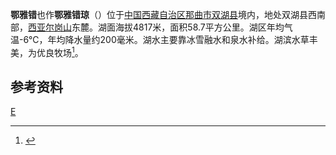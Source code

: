 {{ViewTibetanScript}}
{{Infobox_lake
 |湖泊名稱 =鄂雅错
 |湖泊照片 = 
 |湖泊照片標題 = 
 |測深圖 =
 |測深圖標題 =
 |湖泊所在地 = [[中国|中国]][[西藏|西藏]]
 |座標 = {{coord |32|58|N|88|41|E|display=inline,title|scale:500000_type:waterbody_region:CN}}
 |湖泊類別 = [[咸水湖|咸水湖]]
 |流入 =
 |流出 = 
 |集水區面積 =1227平方公里
 |集水區國家 =
 |湖泊長度 =12.7公里
 |湖泊闊度 = 最大7.6公里<br />平均4.62公里
 |湖泊面積 =58.7平方公里
 |平均深度 = 
 |最深深度 = 
 |水體體積 = 
 |湖水停留時間 =
 |湖岸線長度 =
 |海拔高度 = 4817米
 |湖中島嶼 =
 |湖邊城鎮 =
}}
{{Location map
 |China Tibet
 |mark=<!--dot-->Blue pog.svg
 |lat_deg=32|lat_min=58|lat_sec =
 |lon_deg=88|lon_min=41|lon_sec =
 |caption=鄂雅错在[[西藏|西藏]]的位置。
 |position=right
 |width=350
 |float=right
}}
'''鄂雅错'''也作'''鄂雅错琼'''（{{bo|z=སྔོ་གཡེར་མཚོ།|w=sngo g.yer mtsho|t=Ngoyer Tso}}）位于[[中国|中国]][[西藏自治区|西藏自治区]][[那曲市|那曲市]][[双湖县|双湖县]]境内，地处双湖县西南部，[[西亚尔岗山|西亚尔岗山]]东麓。湖面海拔4817米，面积58.7平方公里。湖区年均气温-6℃，年均降水量约200毫米。湖水主要靠冰雪融水和泉水补给。湖滨水草丰美，为优良牧场<ref>{{cite book zh |author=王苏民 窦鸿身 |title=中国湖泊志 |format=M |edition=1 |location=北京 |publisher=科学出版社 |date=1998|pages=429|id= ISBN 7-03-006706-1}}</ref>。
==参考资料==
{{reflist}}

[[Category:双湖县湖泊|E]]